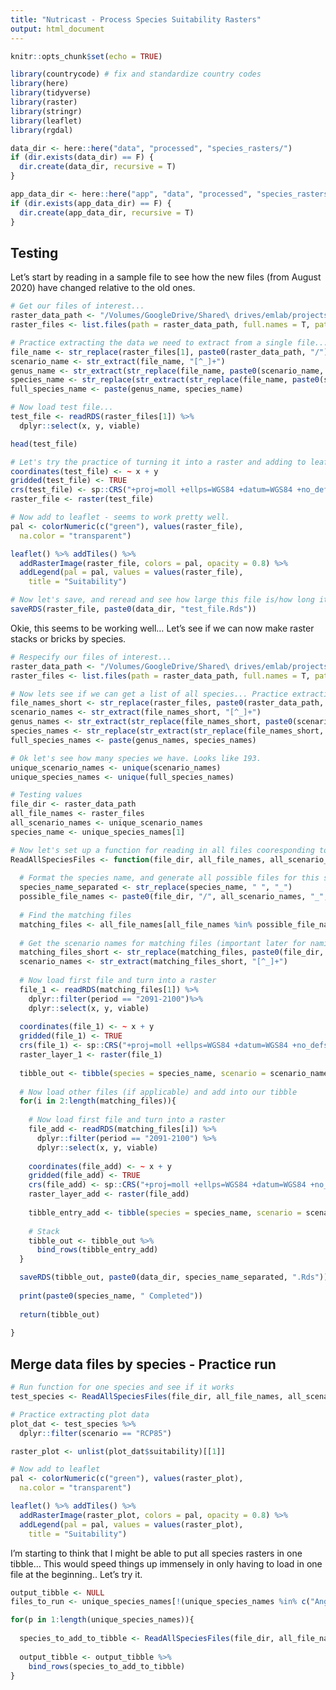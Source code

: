 ```yaml
---
title: "Nutricast - Process Species Suitability Rasters"
output: html_document
---
```


```r
knitr::opts_chunk$set(echo = TRUE)

library(countrycode) # fix and standardize country codes
library(here)
library(tidyverse)
library(raster)
library(stringr)
library(leaflet)
library(rgdal)

data_dir <- here::here("data", "processed", "species_rasters/")
if (dir.exists(data_dir) == F) {
  dir.create(data_dir, recursive = T)
} 

app_data_dir <- here::here("app", "data", "processed", "species_rasters/")
if (dir.exists(app_data_dir) == F) {
  dir.create(app_data_dir, recursive = T)
} 
```

## Testing

Let's start by reading in a sample file to see how the new files (from August 2020) have changed relative to the old ones. 

```r
# Get our files of interest... 
raster_data_path <- "/Volumes/GoogleDrive/Shared\ drives/emlab/projects/current-projects/blue-paper-2/data/output/raw"
raster_files <- list.files(path = raster_data_path, full.names = T, pattern = "*.Rds")

# Practice extracting the data we need to extract from a single file... 
file_name <- str_replace(raster_files[1], paste0(raster_data_path, "/"), "")
scenario_name <- str_extract(file_name, "[^_]+")
genus_name <- str_extract(str_replace(file_name, paste0(scenario_name, "_"), ""), "[^_]+")
species_name <- str_replace(str_extract(str_replace(file_name, paste0(scenario_name, "_", genus_name, "_"), ""), "[^_]+"), ".Rds", "")
full_species_name <- paste(genus_name, species_name)

# Now load test file... 
test_file <- readRDS(raster_files[1]) %>%
  dplyr::select(x, y, viable)

head(test_file)

# Let's try the practice of turning it into a raster and adding to leaflet... we'll then compare to the data frame... 
coordinates(test_file) <- ~ x + y
gridded(test_file) <- TRUE
crs(test_file) <- sp::CRS("+proj=moll +ellps=WGS84 +datum=WGS84 +no_defs")
raster_file <- raster(test_file)

# Now add to leaflet - seems to work pretty well. 
pal <- colorNumeric(c("green"), values(raster_file),
  na.color = "transparent")

leaflet() %>% addTiles() %>%
  addRasterImage(raster_file, colors = pal, opacity = 0.8) %>%
  addLegend(pal = pal, values = values(raster_file),
    title = "Suitability")

# Now let's save, and reread and see how large this file is/how long it takes. 
saveRDS(raster_file, paste0(data_dir, "test_file.Rds"))
```

Okie, this seems to be working well... Let's see if we can now make raster stacks or bricks by species. 

```r
# Respecify our files of interest... 
raster_data_path <- "/Volumes/GoogleDrive/Shared\ drives/emlab/projects/current-projects/blue-paper-2/data/output/raw"
raster_files <- list.files(path = raster_data_path, full.names = T, pattern = "*.Rds")

# Now lets see if we can get a list of all species... Practice extracting the data we need to extract from all files. Oh good they vectorized these. 
file_names_short <- str_replace(raster_files, paste0(raster_data_path, "/"), "")
scenario_names <- str_extract(file_names_short, "[^_]+")
genus_names <- str_extract(str_replace(file_names_short, paste0(scenario_names, "_"), ""), "[^_]+")
species_names <- str_replace(str_extract(str_replace(file_names_short, paste0(scenario_names, "_", genus_names, "_"), ""), "[^_]+"), ".Rds", "")
full_species_names <- paste(genus_names, species_names)

# Ok let's see how many species we have. Looks like 193. 
unique_scenario_names <- unique(scenario_names)
unique_species_names <- unique(full_species_names)
```

```r
# Testing values
file_dir <- raster_data_path
all_file_names <- raster_files
all_scenario_names <- unique_scenario_names
species_name <- unique_species_names[1]

# Now let's set up a function for reading in all files cooresponding to a single species. 
ReadAllSpeciesFiles <- function(file_dir, all_file_names, all_scenario_names, species_name){
  
  # Format the species name, and generate all possible files for this species. We do not know if all of these files will actually exist for each species. 
  species_name_separated <- str_replace(species_name, " ", "_")
  possible_file_names <- paste0(file_dir, "/", all_scenario_names, "_", species_name_separated, ".Rds")
  
  # Find the matching files
  matching_files <- all_file_names[all_file_names %in% possible_file_names]
  
  # Get the scenario names for matching files (important later for naming the layers in the raster object)
  matching_files_short <- str_replace(matching_files, paste0(file_dir, "/"), "")
  scenario_names <- str_extract(matching_files_short, "[^_]+")
  
  # Now load first file and turn into a raster
  file_1 <- readRDS(matching_files[1]) %>%
    dplyr::filter(period == "2091-2100")%>%
    dplyr::select(x, y, viable)
  
  coordinates(file_1) <- ~ x + y
  gridded(file_1) <- TRUE
  crs(file_1) <- sp::CRS("+proj=moll +ellps=WGS84 +datum=WGS84 +no_defs")
  raster_layer_1 <- raster(file_1)
  
  tibble_out <- tibble(species = species_name, scenario = scenario_names[1], suitability = list(raster_layer_1))
  
  # Now load other files (if applicable) and add into our tibble
  for(i in 2:length(matching_files)){
    
    # Now load first file and turn into a raster
    file_add <- readRDS(matching_files[i]) %>%
      dplyr::filter(period == "2091-2100") %>%
      dplyr::select(x, y, viable)
  
    coordinates(file_add) <- ~ x + y
    gridded(file_add) <- TRUE
    crs(file_add) <- sp::CRS("+proj=moll +ellps=WGS84 +datum=WGS84 +no_defs")
    raster_layer_add <- raster(file_add)
    
    tibble_entry_add <- tibble(species = species_name, scenario = scenario_names[i], suitability = list(raster_layer_add))
    
    # Stack
    tibble_out <- tibble_out %>%
      bind_rows(tibble_entry_add)
  }

  saveRDS(tibble_out, paste0(data_dir, species_name_separated, ".Rds"))
  
  print(paste0(species_name, " Completed"))
  
  return(tibble_out)
  
}
```

## Merge data files by species - Practice run

```r
# Run function for one species and see if it works
test_species <- ReadAllSpeciesFiles(file_dir, all_file_names, all_scenario_names, species_name)

# Practice extracting plot data
plot_dat <- test_species %>%
  dplyr::filter(scenario == "RCP85")

raster_plot <- unlist(plot_dat$suitability)[[1]]

# Now add to leaflet
pal <- colorNumeric(c("green"), values(raster_plot),
  na.color = "transparent")

leaflet() %>% addTiles() %>%
  addRasterImage(raster_plot, colors = pal, opacity = 0.8) %>%
  addLegend(pal = pal, values = values(raster_plot),
    title = "Suitability")
```

I'm starting to think that I might be able to put all species rasters in one tibble... This would speed things up immensely in only having to load in one file at the beginning.. Let's try it. 

```r
output_tibble <- NULL
files_to_run <- unique_species_names[!(unique_species_names %in% c("Anguilla anguilla (1)", "Coryphaena hippurus (1)", "Dicentrarchus labrax (1)", "Pollachius pollachius (1)"))]

for(p in 1:length(unique_species_names)){
  
  species_to_add_to_tibble <- ReadAllSpeciesFiles(file_dir, all_file_names, all_scenario_names, files_to_run[p])
  
  output_tibble <- output_tibble %>%
    bind_rows(species_to_add_to_tibble)
}
```

